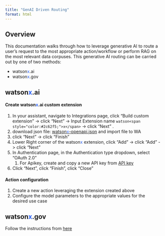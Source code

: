 ```yaml
---
title: "GenAI Driven Routing"
format: html
---
```



## Overview
This documentation walks through how to leverage generative AI to route a user's request to the most appropriate action/workflow or perform RAG on the most relevant data corpuses. This generative AI routing can be carried out by one of two methods:

- watson<span style="color:#2c62f5;">x</span>.ai
- watson<span style="color:#2c62f5;">x</span>.gov

## watson<span style="color:#2c62f5;">x</span>.ai
#### **Create watson<span style="color:#2c62f5;">x</span>.ai custom extension**
1.  In your assistant, navigate to Integrations page, click "Build custom extension" -> click "Next" -> Input Extension name `watson<span style="color:#2c62f5;">x</span>` -> click "Next" .
2. download json file: [watson<span style="color:#2c62f5;">x</span>-openapi.json](https://github.com/watson-developer-cloud/assistant-toolkit/blob/master/integrations/extensions/starter-kits/language-model-watson<span style="color:#2c62f5;">x</span>/watson<span style="color:#2c62f5;">x</span>-openapi.json) and import file to WA
3. click "Next" -> click "Finish"
4. Lower Right corner of the watson<span style="color:#2c62f5;">x</span> extension, click "Add" -> click "Add" -> click "Next"
5. In Authentication page, in the Authentication type dropdown, select "OAuth 2.0"
    1. For Apikey, create and copy a new API key from [API key](https://cloud.ibm.com/iam/apikeys)
6. Click "Next", click "Finish", click "Close"

#### **Action configuration**
1. Create a new action leveraging the extension created above
2. Configure the model parameters to the appropriate values for the desired use case


## watson<span style="color:#2c62f5;">x</span>.gov
Follow the instructions from [here](/Implementation/watsonx-gov.html)
